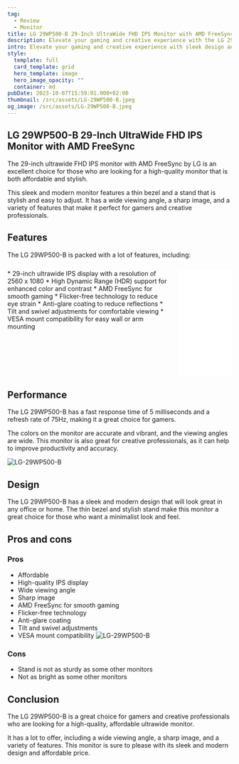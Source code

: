 ```yaml
---
tag:
  - Review
  - Monitor
title: LG 29WP500-B 29-Inch UltraWide FHD IPS Monitor with AMD FreeSync
description: Elevate your gaming and creative experience with the LG 29WP500-B 29-inch ultrawide FHD IPS monitor. Immerse yourself in stunning visuals and fluid gameplay with its wide viewing angle, high definition display, and AMD FreeSync technology. Embrace a sleek and modern design, while enjoying comfortable viewing angles and a variety of features.
intro: Elevate your gaming and creative experience with sleek design and affordable pricing.
style:
  template: full
  card_template: grid
  hero_template: image
  hero_image_opacity: ""
  container: md
pubDate: 2023-10-07T15:59:01.000+02:00
thumbnail: /src/assets/LG-29WP500-B.jpeg
og_image: /src/assets/LG-29WP500-B.jpeg
---
```


## LG 29WP500-B 29-Inch UltraWide FHD IPS Monitor with AMD FreeSync

The 29-inch ultrawide FHD IPS monitor with AMD FreeSync by LG is an excellent choice for those who are looking for a high-quality monitor that is both affordable and stylish.

This sleek and modern monitor features a thin bezel and a stand that is stylish and easy to adjust. It has a wide viewing angle, a sharp image, and a variety of features that make it perfect for gamers and creative professionals.

## Features

The LG 29WP500-B is packed with a lot of features, including:
<div style='display: flex; justify-content: space-between; margin-top: 25px;'>
<div style='width=80%; margin-right: 20px;'>
* 29-inch ultrawide IPS display with a resolution of 2560 x 1080
* High Dynamic Range (HDR) support for enhanced color and contrast
* AMD FreeSync for smooth gaming
* Flicker-free technology to reduce eye strain
* Anti-glare coating to reduce reflections
* Tilt and swivel adjustments for comfortable viewing
* VESA mount compatibility for easy wall or arm mounting

</div>
<div style='width=20%;'>
<iframe sandbox="allow-popups allow-scripts allow-modals allow-forms allow-same-origin" style="width:120px;height:240px;" marginwidth="0" marginheight="0" scrolling="no" frameborder="0" src="//ws-na.amazon-adsystem.com/widgets/q?ServiceVersion=20070822&OneJS=1&Operation=GetAdHtml&MarketPlace=US&source=ss&ref=as_ss_li_til&ad_type=product_link&tracking_id=developerbl0a-20&language=es_US&marketplace=amazon&region=US&placement=B09ZYTFX33&asins=B09ZYTFX33&linkId=58540b6e6432e6f4ff1492deb1e7930c&show_border=true&link_opens_in_new_window=true"></iframe>
</div>
</div>

## Performance

The LG 29WP500-B has a fast response time of 5 milliseconds and a refresh rate of 75Hz, making it a great choice for gamers.

The colors on the monitor are accurate and vibrant, and the viewing angles are wide. This monitor is also great for creative professionals, as it can help to improve productivity and accuracy.

![LG-29WP500-B](/src/assets/LG-29WP500-B_image1.jpeg)


## Design

The LG 29WP500-B has a sleek and modern design that will look great in any office or home. The thin bezel and stylish stand make this monitor a great choice for those who want a minimalist look and feel.

## Pros and cons
### Pros

* Affordable
* High-quality IPS display
* Wide viewing angle
* Sharp image
* AMD FreeSync for smooth gaming
* Flicker-free technology
* Anti-glare coating
* Tilt and swivel adjustments
* VESA mount compatibility
![LG-29WP500-B](/src/assets/LG-29WP500-B_image2.jpeg)

### Cons

* Stand is not as sturdy as some other monitors
* Not as bright as some other monitors

## Conclusion

The LG 29WP500-B is a great choice for gamers and creative professionals who are looking for a high-quality, affordable ultrawide monitor.

It has a lot to offer, including a wide viewing angle, a sharp image, and a variety of features. This monitor is sure to please with its sleek and modern design and affordable price.
